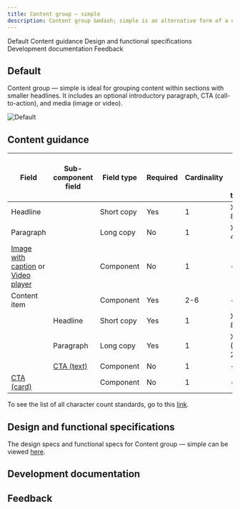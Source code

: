 ```yaml
---
title: Content group – simple
description: Content group &mdash; simple is an alternative form of a narrative pattern where the content is broken up into smaller pieces to make it more digestible.
---
```



<ComponentDescription name="Content group - simple" type="layout" />

<AnchorLinks>

<AnchorLink>Default</AnchorLink>
<AnchorLink>Content guidance</AnchorLink>
<AnchorLink>Design and functional specifications</AnchorLink>
<AnchorLink>Development documentation</AnchorLink>
<AnchorLink>Feedback</AnchorLink>

</AnchorLinks>

## Default
Content group &mdash; simple is ideal for grouping content within sections with smaller headlines. It includes an optional introductory paragraph, CTA (call-to-action), and media (image or video). 

![Default](../../images/pattern/content-group-simple/default.jpg)

## Content guidance

| Field | Sub-component field | Field type | Required   | Cardinality | Max character size (English / translated) |
| -------- | --------- | ---------- | ---------- | ---------- | ---------- |
| Headline | | Short copy | Yes | 1 | XS (65 / 85)|
| Paragraph | | Long copy | No | 1 | XXL (350 / 450)|
| [Image with caption](https://www.ibm.com/standards/web/carbon-for-ibm-dotcom/components/image-with-caption) or [Video player](https://www.ibm.com/standards/web/carbon-for-ibm-dotcom/components/video-player) | | Component | No | 1 | - |
| Content item | | Component | Yes | 2-6 | - |
| | Headline | Short copy | Yes | 1 | XS (65 / 85) |
| | Paragraph | Long copy | Yes | 1 | XXXXL (1600 / 2400) |
| | [CTA (text)](https://www.ibm.com/standards/web/carbon-for-ibm-dotcom/components/cta) | Component | No | 1 | - |
| [CTA (card)](https://www.ibm.com/standards/web/carbon-for-ibm-dotcom/components/cta) | | Component | No | 1 | - |

To see the list of all character count standards, go to this <a href="https://github.com/carbon-design-system/carbon-for-ibm-dotcom-website/wiki/Character-count-standards" target="_blank" rel="noreferrer">link</a>.

## Design and functional specifications

The design specs and functional specs for Content group &mdash; simple can be viewed <a href="https://ibm.box.com/s/bkqyb6nzix46vfsy8b0cyg79c3fs0lac" target="_blank" rel="noreferrer">here</a>.

## Development documentation

<ComponentStatus name="Content group - simple" type="layout" />

## Feedback

<ComponentFeedback />

